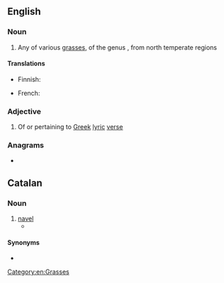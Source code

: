 ==English==

===Noun===
{{en-noun}}

# Any of various [[grass]]es, of the genus {{taxlink|Melica|genus|noshow=1}}, from north temperate regions

====Translations====
{{trans-top|grass}}
* Finnish: {{t+|fi|helmikkä}}
{{trans-mid}}
* French: {{t+|fr|mélique}}
{{trans-bottom}}

===Adjective===
{{en-adj}}

# Of or pertaining to [[Greek]] [[lyric]] [[verse]]

===Anagrams===
* {{anagrams|en|clime}}

[[Category:en:Grasses]]

==Catalan==
===Noun===
{{ca-noun|m}}
# [[navel]]
#* {{RQ:Sanchez Pell freda | chapter = 13 | passage = Sovint em girava i una catifa de caps s'acumulava a l'alçada del meu '''melic'''. | translation = Often I turned around and a carpet of heads gathered at the height of my '''navel'''.}}

====Synonyms====
* {{l|ca|llombrígol}}